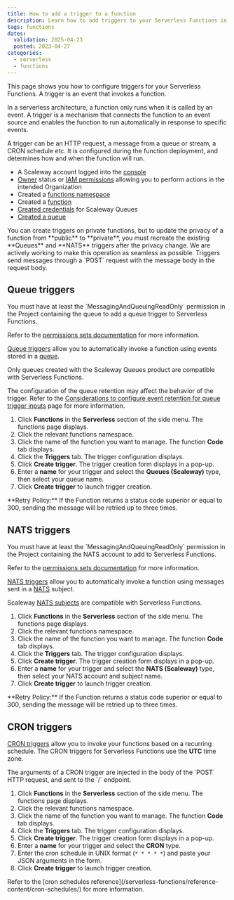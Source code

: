 ```yaml
---
title: How to add a trigger to a function
description: Learn how to add triggers to your Serverless Functions in Scaleway.
tags: functions
dates:
  validation: 2025-04-23
  posted: 2023-04-27
categories:
  - serverless
  - functions
---
```



This page shows you how to configure triggers for your Serverless Functions. A trigger is an event that invokes a function.

In a serverless architecture, a function only runs when it is called by an event. A trigger is a mechanism that connects the function to an event source and enables the function to run automatically in response to specific events.

A trigger can be an HTTP request, a message from a queue or stream, a CRON schedule etc. It is configured during the function deployment, and determines how and when the function will run.

<Requirements />

- A Scaleway account logged into the [console](https://console.scaleway.com)
- [Owner](/iam/concepts/#owner) status or [IAM permissions](/iam/concepts/#permission) allowing you to perform actions in the intended Organization
- Created a [functions namespace](/serverless-functions/how-to/create-manage-delete-functions-namespace/)
- Created a [function](/serverless-functions/how-to/create-a-function/)
- [Created credentials](/queues/how-to/create-credentials/) for Scaleway Queues
- [Created a queue](/queues/how-to/create-manage-queues/)

<Message type="important">
You can create triggers on private functions, but to update the privacy of a function from **public** to **private**, you must recreate the existing **Queues** and **NATS** triggers after the privacy change. We are actively working to make this operation as seamless as possible.
</Message>

<Message type="note">
  Triggers send messages through a `POST` request with the message body in the request body.
</Message>

## Queue triggers

<Message type="note">
You must have at least the `MessagingAndQueuingReadOnly` permission in the Project containing the queue to add a queue trigger to Serverless Functions.

Refer to the [permissions sets documentation](/iam/reference-content/permission-sets/) for more information.
</Message>

[Queue triggers](/serverless-functions/concepts/#queue-trigger) allow you to automatically invoke a function using events stored in a [queue](/queues/concepts/#queue).

Only queues created with the Scaleway Queues product are compatible with Serverless Functions.

The configuration of the queue retention may affect the behavior of the trigger. Refer to the [Considerations to configure event retention for queue trigger inputs](/serverless-functions/reference-content/configure-trigger-inputs/) page for more information.

1. Click **Functions** in the **Serverless** section of the side menu. The functions page displays.
2. Click the relevant functions namespace.
3. Click the name of the function you want to manage. The function **Code** tab displays.
4. Click the **Triggers** tab. The trigger configuration displays.
5. Click **Create trigger**. The trigger creation form displays in a pop-up.
6. Enter a **name** for your trigger and select the **Queues (Scaleway)** type, then select your queue name.
7. Click **Create trigger** to launch trigger creation.

<Message type="note">
  **Retry Policy:** If the Function returns a status code superior or equal to 300, sending the message will be retried up to three times.
</Message>

## NATS triggers

<Message type="note">
You must have at least the `MessagingAndQueuingReadOnly` permission in the Project containing the NATS account to add to Serverless Functions.

Refer to the [permissions sets documentation](/iam/reference-content/permission-sets/) for more information.
</Message>


[NATS triggers](/serverless-functions/concepts/#nats-trigger) allow you to automatically invoke a function using messages sent in a [NATS](/nats/concepts/#nats) subject.

Scaleway [NATS subjects](/nats/quickstart/) are compatible with Serverless Functions.

1. Click **Functions** in the **Serverless** section of the side menu. The functions page displays.
2. Click the relevant functions namespace.
3. Click the name of the function you want to manage. The function **Code** tab displays.
4. Click the **Triggers** tab. The trigger configuration displays.
5. Click **Create trigger**. The trigger creation form displays in a pop-up.
6. Enter a **name** for your trigger and select the **NATS (Scaleway)** type, then select your NATS account and subject name.
7. Click **Create trigger** to launch trigger creation.

<Message type="note">
  **Retry Policy:** If the Function returns a status code superior or equal to 300, sending the message will be retried up to three times.
</Message>

## CRON triggers

[CRON triggers](/serverless-functions/concepts/#cron-trigger) allow you to invoke your functions based on a recurring schedule. The CRON triggers for Serverless Functions use the **UTC** time zone.

<Message type="note">
The arguments of a CRON trigger are injected in the body of the `POST` HTTP request, and sent to the `/` endpoint.
</Message>

1. Click **Functions** in the **Serverless** section of the side menu. The functions page displays.
2. Click the relevant functions namespace.
3. Click the name of the function you want to manage. The function **Code** tab displays.
4. Click the **Triggers** tab. The trigger configuration displays.
5. Click **Create trigger**. The trigger creation form displays in a pop-up.
6. Enter a **name** for your trigger and select the **CRON** type.
7. Enter the cron schedule in UNIX format (`* * * * *`) and paste your JSON arguments in the form.
8. Click **Create trigger** to launch trigger creation.

<Message type="note">
    Refer to the [cron schedules reference](/serverless-functions/reference-content/cron-schedules/) for more information.
</Message>
